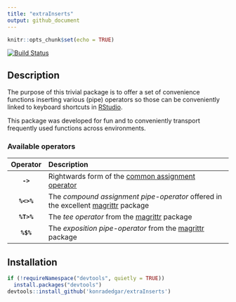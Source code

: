 ```yaml
---
title: "extraInserts"
output: github_document
---
```


```r
knitr::opts_chunk$set(echo = TRUE)
```

[![Build Status](https://travis-ci.org/konradedgar/extraInserts.svg?branch=master)](https://travis-ci.org/konradedgar/extraInserts)

## Description

The purpose of this trivial package is to offer a set of convenience functions inserting various (pipe) operators so those can be conveniently linked to keyboard shortcuts in [RStudio](https://www.rstudio.com/products/RStudio/).

This package was developed for fun and to conveniently transport frequently used functions across environments. 

### Available operators

| Operator      | Description                                                                                  |
| :-----------: | :------------------------------------------------------------------------------------- |
| **`->`**      | Rightwards form of the [common assignment operator][1]                                 |
| **`%<>%`**    | The _compound assignment pipe-operator_ offered in the excellent [magrittr][2] package |
| **`%T>%`**    | The _tee operator_ from the [magrittr][2] package                                      |
| **`%$%`**     | The _exposition pipe-operator_ from the [magrittr][2] package                          |

## Installation

```r
if (!requireNamespace("devtools", quietly = TRUE))
  install.packages("devtools")
devtools::install_github('konradedgar/extraInserts')
```

[1]: https://rdrr.io/r/base/assignOps.html
[2]: https://magrittr.tidyverse.org/
